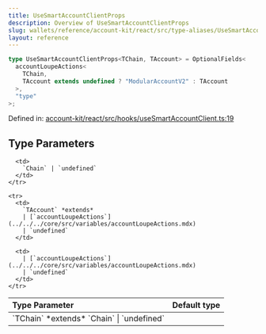 ```yaml
---
title: UseSmartAccountClientProps
description: Overview of UseSmartAccountClientProps
slug: wallets/reference/account-kit/react/src/type-aliases/UseSmartAccountClientProps
layout: reference
---
```


```ts
type UseSmartAccountClientProps<TChain, TAccount> = OptionalFields<
  accountLoupeActions<
    TChain,
    TAccount extends undefined ? "ModularAccountV2" : TAccount
  >,
  "type"
>;
```

Defined in: [account-kit/react/src/hooks/useSmartAccountClient.ts:19](https://github.com/alchemyplatform/aa-sdk/blob/08da565ff1e1b5bcae4581d79993c4ed9e522c16/account-kit/react/src/hooks/useSmartAccountClient.ts#L19)

## Type Parameters

<table>
  <thead>
    <tr>
      <th align="left">Type Parameter</th>
      <th align="left">Default type</th>
    </tr>
  </thead>

  <tbody>
    <tr>
      <td>
        `TChain` *extends* `Chain` | `undefined`
      </td>

      <td>
        `Chain` | `undefined`
      </td>
    </tr>

    <tr>
      <td>
        `TAccount` *extends*
        | [`accountLoupeActions`](../../../core/src/variables/accountLoupeActions.mdx)
        | `undefined`
      </td>

      <td>
        | [`accountLoupeActions`](../../../core/src/variables/accountLoupeActions.mdx)
        | `undefined`
      </td>
    </tr>

  </tbody>
</table>
